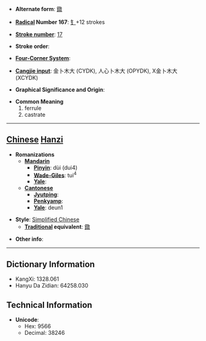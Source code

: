 * '''Alternate form''': [[鐓]]

* '''[[Wiktionary:Chinese radical index| Radical]] Number 167''': [[Wiktionary:Chinese radical index 钅|钅]]+12 strokes

* '''[[Wiktionary:Chinese total strokes index|Stroke number]]''': [[Wiktionary:Chinese total strokes index 17|17]]

* '''Stroke order''': 

* '''[[Wiktionary:Chinese four corner index|Four-Corner System]]''': 

* '''[[Wiktionary:Chinese Cangjie index|Cangjie input]]''': 金卜木大 (CYDK), 人心卜木大 (OPYDK), X金卜木大 (XCYDK)

* '''Graphical Significance and Origin''': 

* '''Common Meaning'''
*#ferrule
*# castrate


----

== [[Chinese]] [[Hanzi]] ==

* '''Romanizations'''
** '''[[Mandarin]]'''
*** '''[[Pinyin]]''': dùi (dui4)
*** '''[[Wade-Giles]]''': tui<sup>4</sup>
*** '''[[Yale]]''': 
** '''[[Cantonese]]'''
*** '''[[Jyutping]]''':
*** '''[[Penkyamp]]''': 
*** '''[[Yale]]''': deun1

* '''Style''': [[Simplified Chinese]] 
** '''[[Traditional Chinese|Traditional]] equivalent''': [[鐓]]

* '''Other info''': 

----

== Dictionary Information ==

* KangXi: 1328.061
* Hanyu Da Zidian: 64258.030

== Technical Information ==

* '''Unicode''':
** Hex: 9566
** Decimal: 38246